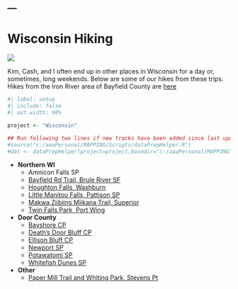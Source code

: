 ---
---

# Wisconsin Hiking
![](../../zresources/img/WIhiking1.jpg){fig-align="center"}

Kim, Cash, and I often end up in other places in Wisconsin for a day or, sometimes, long weekends. Below are some of our hikes from these trips. Hikes from the Iron River area of Bayfield County are [here](Iron River Area.html)

```r
#| label: setup
#| include: false
#| out.width: 90%

project <- "Wisconsin"

## Run following two lines if new tracks have been added since last update
#source("c:/aaaPersonal/MAPPING/Scripts/dataPrepHelper.R")
#dat <- dataPrepHelper(project=project,basedir="c:/aaaPersonal/MAPPING")
```

- **Northern WI**
  - Amnicon Falls SP
  - [Bayfield Rd Trail, Brule River SF](WI Bayfield Rd.html)
  - [Houghton Falls, Washburn](WI Houghton_Falls.html)
  - [Little Manitou Falls, Pattison SP](WI Little_Manitou.html)
  - [Makwa Ziibiins Miikana Trail, Superior](WI Makwa_Ziibiins.html)
  - [Twin Falls Park, Port Wing](WI Twin_Falls.html)
  
- **Door County**
  - [Bayshore CP](WI Bayshore.html)
  - [Death's Door Bluff CP](WI Deaths_Door.html)
  - [Ellison Bluff CP](WI Ellison.html)
  - [Newport SP](WI Newport.html)
  - [Potawatomi SP](WI Potawatomi.html)
  - [Whitefish Dunes SP](WI Whitefish_Dunes.html)

- **Other**
  - [Paper Mill Trail and Whiting Park, Stevens Pt](WI Paper_Mill.html)
